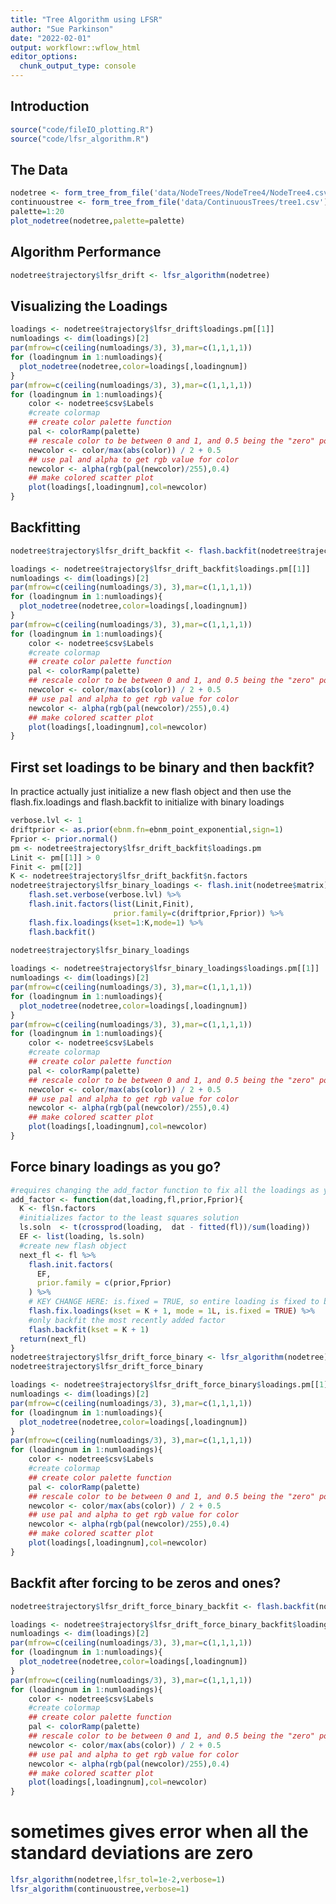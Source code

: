 ```yaml
---
title: "Tree Algorithm using LFSR"
author: "Sue Parkinson"
date: "2022-02-01"
output: workflowr::wflow_html
editor_options:
  chunk_output_type: console
---
```


## Introduction

```r
source("code/fileIO_plotting.R")
source("code/lfsr_algorithm.R")
```

## The Data

```r
nodetree <- form_tree_from_file('data/NodeTrees/NodeTree4/NodeTree4.csv')
continuoustree <- form_tree_from_file('data/ContinuousTrees/tree1.csv')
palette=1:20
plot_nodetree(nodetree,palette=palette)
```

## Algorithm Performance

```r
nodetree$trajectory$lfsr_drift <- lfsr_algorithm(nodetree)
```

## Visualizing the Loadings

```r
loadings <- nodetree$trajectory$lfsr_drift$loadings.pm[[1]]
numloadings <- dim(loadings)[2]
par(mfrow=c(ceiling(numloadings/3), 3),mar=c(1,1,1,1))    
for (loadingnum in 1:numloadings){
  plot_nodetree(nodetree,color=loadings[,loadingnum])
}
par(mfrow=c(ceiling(numloadings/3), 3),mar=c(1,1,1,1))    
for (loadingnum in 1:numloadings){
    color <- nodetree$csv$Labels
    #create colormap
    ## create color palette function
    pal <- colorRamp(palette)
    ## rescale color to be between 0 and 1, and 0.5 being the "zero" point
    newcolor <- color/max(abs(color)) / 2 + 0.5
    ## use pal and alpha to get rgb value for color 
    newcolor <- alpha(rgb(pal(newcolor)/255),0.4)
    ## make colored scatter plot
    plot(loadings[,loadingnum],col=newcolor)
}
```

## Backfitting

```r
nodetree$trajectory$lfsr_drift_backfit <- flash.backfit(nodetree$trajectory$lfsr_drift)
```

```r
loadings <- nodetree$trajectory$lfsr_drift_backfit$loadings.pm[[1]]
numloadings <- dim(loadings)[2]
par(mfrow=c(ceiling(numloadings/3), 3),mar=c(1,1,1,1))    
for (loadingnum in 1:numloadings){
  plot_nodetree(nodetree,color=loadings[,loadingnum])
}
par(mfrow=c(ceiling(numloadings/3), 3),mar=c(1,1,1,1))    
for (loadingnum in 1:numloadings){
    color <- nodetree$csv$Labels
    #create colormap
    ## create color palette function
    pal <- colorRamp(palette)
    ## rescale color to be between 0 and 1, and 0.5 being the "zero" point
    newcolor <- color/max(abs(color)) / 2 + 0.5
    ## use pal and alpha to get rgb value for color 
    newcolor <- alpha(rgb(pal(newcolor)/255),0.4)
    ## make colored scatter plot
    plot(loadings[,loadingnum],col=newcolor)
}
```

## First set loadings to be binary and then backfit?

In practice actually just initialize a new flash object and then use the flash.fix.loadings and flash.backfit to initialize with binary loadings

```r
verbose.lvl <- 1
driftprior <- as.prior(ebnm.fn=ebnm_point_exponential,sign=1)
Fprior <- prior.normal()
pm <- nodetree$trajectory$lfsr_drift_backfit$loadings.pm
Linit <- pm[[1]] > 0
Finit <- pm[[2]]
K <- nodetree$trajectory$lfsr_drift_backfit$n.factors
nodetree$trajectory$lfsr_binary_loadings <- flash.init(nodetree$matrix) %>%
    flash.set.verbose(verbose.lvl) %>%
    flash.init.factors(list(Linit,Finit),
                       prior.family=c(driftprior,Fprior)) %>%
    flash.fix.loadings(kset=1:K,mode=1) %>%
    flash.backfit()
    
nodetree$trajectory$lfsr_binary_loadings
```

```r
loadings <- nodetree$trajectory$lfsr_binary_loadings$loadings.pm[[1]]
numloadings <- dim(loadings)[2]
par(mfrow=c(ceiling(numloadings/3), 3),mar=c(1,1,1,1))    
for (loadingnum in 1:numloadings){
  plot_nodetree(nodetree,color=loadings[,loadingnum])
}
par(mfrow=c(ceiling(numloadings/3), 3),mar=c(1,1,1,1))    
for (loadingnum in 1:numloadings){
    color <- nodetree$csv$Labels
    #create colormap
    ## create color palette function
    pal <- colorRamp(palette)
    ## rescale color to be between 0 and 1, and 0.5 being the "zero" point
    newcolor <- color/max(abs(color)) / 2 + 0.5
    ## use pal and alpha to get rgb value for color 
    newcolor <- alpha(rgb(pal(newcolor)/255),0.4)
    ## make colored scatter plot
    plot(loadings[,loadingnum],col=newcolor)
}
```

## Force binary loadings as you go?

```r
#requires changing the add_factor function to fix all the loadings as you go
add_factor <- function(dat,loading,fl,prior,Fprior){
  K <- fl$n.factors
  #initializes factor to the least squares solution
  ls.soln  <- t(crossprod(loading,  dat - fitted(fl))/sum(loading))
  EF <- list(loading, ls.soln)
  #create new flash object
  next_fl <- fl %>%
    flash.init.factors(
      EF,
      prior.family = c(prior,Fprior)
    ) %>%
    # KEY CHANGE HERE: is.fixed = TRUE, so entire loading is fixed to be binary
    flash.fix.loadings(kset = K + 1, mode = 1L, is.fixed = TRUE) %>%
    #only backfit the most recently added factor
    flash.backfit(kset = K + 1)
  return(next_fl)
}
nodetree$trajectory$lfsr_drift_force_binary <- lfsr_algorithm(nodetree)
nodetree$trajectory$lfsr_drift_force_binary
```

```r
loadings <- nodetree$trajectory$lfsr_drift_force_binary$loadings.pm[[1]]
numloadings <- dim(loadings)[2]
par(mfrow=c(ceiling(numloadings/3), 3),mar=c(1,1,1,1))    
for (loadingnum in 1:numloadings){
  plot_nodetree(nodetree,color=loadings[,loadingnum])
}
par(mfrow=c(ceiling(numloadings/3), 3),mar=c(1,1,1,1))    
for (loadingnum in 1:numloadings){
    color <- nodetree$csv$Labels
    #create colormap
    ## create color palette function
    pal <- colorRamp(palette)
    ## rescale color to be between 0 and 1, and 0.5 being the "zero" point
    newcolor <- color/max(abs(color)) / 2 + 0.5
    ## use pal and alpha to get rgb value for color 
    newcolor <- alpha(rgb(pal(newcolor)/255),0.4)
    ## make colored scatter plot
    plot(loadings[,loadingnum],col=newcolor)
}
```

## Backfit after forcing to be zeros and ones?

```r
nodetree$trajectory$lfsr_drift_force_binary_backfit <- flash.backfit(nodetree$trajectory$lfsr_drift_force_binary)
```

```r
loadings <- nodetree$trajectory$lfsr_drift_force_binary_backfit$loadings.pm[[1]]
numloadings <- dim(loadings)[2]
par(mfrow=c(ceiling(numloadings/3), 3),mar=c(1,1,1,1))    
for (loadingnum in 1:numloadings){
  plot_nodetree(nodetree,color=loadings[,loadingnum])
}
par(mfrow=c(ceiling(numloadings/3), 3),mar=c(1,1,1,1))    
for (loadingnum in 1:numloadings){
    color <- nodetree$csv$Labels
    #create colormap
    ## create color palette function
    pal <- colorRamp(palette)
    ## rescale color to be between 0 and 1, and 0.5 being the "zero" point
    newcolor <- color/max(abs(color)) / 2 + 0.5
    ## use pal and alpha to get rgb value for color 
    newcolor <- alpha(rgb(pal(newcolor)/255),0.4)
    ## make colored scatter plot
    plot(loadings[,loadingnum],col=newcolor)
}
```

# sometimes gives error when all the standard deviations are zero

```r
lfsr_algorithm(nodetree,lfsr_tol=1e-2,verbose=1)
lfsr_algorithm(continuoustree,verbose=1)
```
